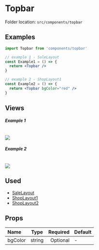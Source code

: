 # Topbar


<Callout>Folder location: `src/components/topbar`</Callout>

## Examples

```jsx
import Topbar from 'components/topbar'

// example 1 - SaleLayout
const Example1 = () => {
  return <Topbar />
}

// example 2 - ShopLayout1
const Example2 = () => {
  return <Topbar bgColor="red" />
}
```

## Views

##### Example 1

<br />
<img src="/topbar/topbar-1.png" />

##### Example 2

<br />
<img src="/topbar/topbar-2.png" />

## Used

- [SaleLayout](https://bazaar-doc.netlify.app/layouts/sale-layout)
- [ShopLayout1](https://bazaar-doc.netlify.app/layouts/shop-layout-1)
- [ShopLayout2](https://bazaar-doc.netlify.app/layouts/shop-layout-2)

## Props

| Name    |  Type  | Required | Default |
| :------ | :----: | -------: | ------- |
| bgColor | string | Optional | -       |
